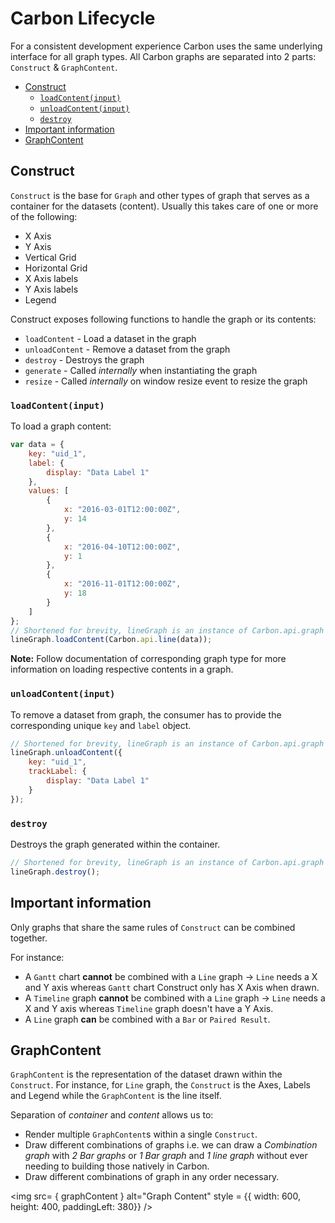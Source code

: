 
# Carbon Lifecycle

For a consistent development experience Carbon uses the same underlying interface for all graph types. All Carbon graphs are separated into 2 parts: `Construct` & `GraphContent`.

-   [Construct](#construct)
    -   [`loadContent(input)`](#loadcontentinput)
    -   [`unloadContent(input)`](#unloadcontentinput)
    -   [`destroy`](#destroy)
-   [Important information](#important-information)
-   [GraphContent](#graphcontent)

## Construct

`Construct` is the base for `Graph` and other types of graph that serves as a container for the datasets (content). Usually this takes care of one or more of the following:

-   X Axis
-   Y Axis
-   Vertical Grid
-   Horizontal Grid
-   X Axis labels
-   Y Axis labels
-   Legend

Construct exposes following functions to handle the graph or its contents:

-   `loadContent` - Load a dataset in the graph
-   `unloadContent` - Remove a dataset from the graph
-   `destroy` - Destroys the graph
-   `generate` - Called _internally_ when instantiating the graph
-   `resize` - Called _internally_ on window resize event to resize the graph

### `loadContent(input)`

To load a graph content:

```javascript
var data = {
    key: "uid_1",
    label: {
        display: "Data Label 1"
    },
    values: [
        {
            x: "2016-03-01T12:00:00Z",
            y: 14
        },
        {
            x: "2016-04-10T12:00:00Z",
            y: 1
        },
        {
            x: "2016-11-01T12:00:00Z",
            y: 18
        }
    ]
};
// Shortened for brevity, lineGraph is an instance of Carbon.api.graph
lineGraph.loadContent(Carbon.api.line(data));
```

**Note:** Follow documentation of corresponding graph type for more information on loading respective contents in a graph.

### `unloadContent(input)`

To remove a dataset from graph, the consumer has to provide the corresponding unique `key` and `label` object.

```javascript
// Shortened for brevity, lineGraph is an instance of Carbon.api.graph
lineGraph.unloadContent({
    key: "uid_1",
    trackLabel: {
        display: "Data Label 1"
    }
});
```

### `destroy`

Destroys the graph generated within the container.

```javascript
// Shortened for brevity, lineGraph is an instance of Carbon.api.graph
lineGraph.destroy();
```

## Important information

Only graphs that share the same rules of `Construct` can be combined together.

For instance:

-   A `Gantt` chart **cannot** be combined with a `Line` graph -> `Line` needs a X and Y axis whereas `Gantt` chart Construct only has X Axis when drawn.
-   A `Timeline` graph **cannot** be combined with a `Line` graph -> `Line` needs a X and Y axis whereas `Timeline` graph doesn't have a Y Axis.
-   A `Line` graph **can** be combined with a `Bar` or `Paired Result`.

## GraphContent

`GraphContent` is the representation of the dataset drawn within the `Construct`. For instance, for `Line` graph, the `Construct` is the Axes, Labels and Legend while the `GraphContent` is the line itself.

Separation of _container_ and _content_ allows us to:

-   Render multiple `GraphContent`s within a single `Construct`.
-   Draw different combinations of graphs i.e. we can draw a _Combination graph_ with _2 Bar graphs_ or _1 Bar graph_ and _1 line graph_ without ever needing to building those natively in Carbon.
-   Draw different combinations of graph in any order necessary.

<img src= { graphContent } alt="Graph Content" style = {{ width: 600, height: 400, paddingLeft: 380}} />
